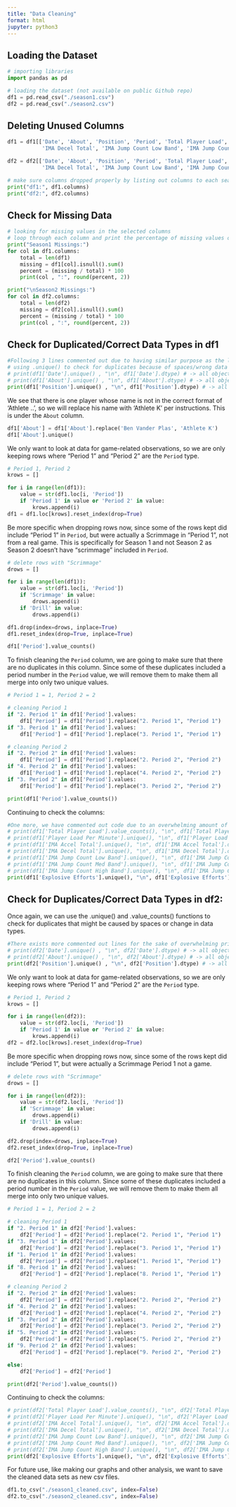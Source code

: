 ```yaml
---
title: "Data Cleaning"
format: html
jupyter: python3
---
```


## Loading the Dataset
```python
# importing libraries
import pandas as pd 

# loading the dataset (not available on public Github repo)
df1 = pd.read_csv("./season1.csv")
df2 = pd.read_csv("./season2.csv")
``` 


## Deleting Unused Columns
```python
df1 = df1[['Date', 'About', 'Position', 'Period', 'Total Player Load', 'Player Load Per Minute', 'IMA Accel Total', 
           'IMA Decel Total', 'IMA Jump Count Low Band', 'IMA Jump Count Med Band', 'IMA Jump Count High Band', 'Explosive Efforts']]

df2 = df2[['Date', 'About', 'Position', 'Period', 'Total Player Load', 'Player Load Per Minute', 'IMA Accel Total', 
           'IMA Decel Total', 'IMA Jump Count Low Band', 'IMA Jump Count Med Band', 'IMA Jump Count High Band', 'Explosive Efforts']]

# make sure columns dropped properly by listing out columns to each season dataframe
print("df1:", df1.columns)
print("df2:", df2.columns)
```

## Check for Missing Data
```python
# looking for missing values in the selected columns 
# loop through each column and print the percentage of missing values of each column
print("Season1 Missings:")
for col in df1.columns:
    total = len(df1)
    missing = df1[col].isnull().sum()
    percent = (missing / total) * 100
    print(col , ":", round(percent, 2))

print("\nSeason2 Missings:")
for col in df2.columns:
    total = len(df2)
    missing = df2[col].isnull().sum()
    percent = (missing / total) * 100
    print(col , ":", round(percent, 2))
```

## Check for Duplicated/Correct Data Types in df1
```python
#Following 3 lines commented out due to having similar purpose as the last line - uncomment out if wish to duplicate the cleaning:
# using .unique() to check for duplicates because of spaces/wrong data types/etc
# print(df1['Date'].unique() , "\n", df1['Date'].dtype) # -> all objects, no duplicates
# print(df1['About'].unique() , "\n", df1['About'].dtype) # -> all objects, no duplicates
print(df1['Position'].unique() , "\n", df1['Position'].dtype) # -> all objects, no duplicates
```

We see that there is one player whose name is not in the correct format of 'Athlete ..', so we will replace his name with 'Athlete K' per instructions. This is under the `About` column.

``` python
df1['About'] = df1['About'].replace('Ben Vander Plas', 'Athlete K')
df1['About'].unique()

``` 

We only want to look at data for game-related observations, so we are only keeping rows where "Period 1" and "Period 2" are the `Period` type.

```python
# Period 1, Period 2
krows = []

for i in range(len(df1)):
    value = str(df1.loc[i, 'Period'])
    if 'Period 1' in value or 'Period 2' in value:
        krows.append(i)
df1 = df1.loc[krows].reset_index(drop=True)
```

Be more specific when dropping rows now, since some of the rows kept did include "Period 1" in `Period`, but were actually a Scrimmage in "Period 1", not from a real game. This is specifically for Season 1 and not Season 2 as Season 2 doesn't have "scrimmage" included in `Period`.

```python
# delete rows with "Scrimmage"
drows = []

for i in range(len(df1)):
    value = str(df1.loc[i, 'Period'])
    if 'Scrimmage' in value:
        drows.append(i)
    if 'Drill' in value:
        drows.append(i)

df1.drop(index=drows, inplace=True)
df1.reset_index(drop=True, inplace=True)

df1['Period'].value_counts()
```

To finish cleaning the `Period` column, we are going to make sure that there are no duplicates in this column. Since some of these duplicates included a period number in the `Period` value, we will remove them to make them all merge into only two unique values.

```python
# Period 1 = 1, Period 2 = 2

# cleaning Period 1
if "2. Period 1" in df1['Period'].values:
    df1['Period'] = df1['Period'].replace("2. Period 1", "Period 1")
if "3. Period 1" in df1['Period'].values:
    df1['Period'] = df1['Period'].replace("3. Period 1", "Period 1")

# cleaning Period 2
if "2. Period 2" in df1['Period'].values:
    df1['Period'] = df1['Period'].replace("2. Period 2", "Period 2")
if "4. Period 2" in df1['Period'].values:
    df1['Period'] = df1['Period'].replace("4. Period 2", "Period 2")
if "3. Period 2" in df1['Period'].values:
    df1['Period'] = df1['Period'].replace("3. Period 2", "Period 2")

print(df1['Period'].value_counts())
```

Continuing to check the columns:

```python
#One more, we have commented out code due to an overwhelming amount of print statements of code that has a similar purpose to the last line. Uncomment the ones below if you wish to replicate exactly what we did in cleaning data:
# print(df1['Total Player Load'].value_counts(), "\n", df1['Total Player Load'].dtype) # -> all floats
# print(df1['Player Load Per Minute'].unique(), "\n", df1['Player Load Per Minute'].dtype) # -> all floats w/ one decimal place
# print(df1['IMA Accel Total'].unique(), "\n", df1['IMA Accel Total'].dtype) # -> all ints, no duplicates
# print(df1['IMA Decel Total'].unique(), "\n", df1['IMA Decel Total'].dtype) # -> all ints, no duplicates 
# print(df1['IMA Jump Count Low Band'].unique(), "\n", df1['IMA Jump Count Low Band'].dtype) # -> all ints, no duplicates
# print(df1['IMA Jump Count Med Band'].unique(), "\n", df1['IMA Jump Count Med Band'].dtype) # -> all ints, no duplicates
# print(df1['IMA Jump Count High Band'].unique(), "\n", df1['IMA Jump Count High Band'].dtype) # -> all ints, no duplicates
print(df1['Explosive Efforts'].unique(), "\n", df1['Explosive Efforts'].dtype) # -> all ints, no duplicates
```


## Check for Duplicates/Correct Data Types in df2:
Once again, we can use the .unique() and .value_counts() functions to check for duplicates that might be caused by spaces or change in data types.
```python
#There exists more commented out lines for the sake of overwhelming print statements. They have a similar purpose to the last line. Uncomment them out to replicate our cleaning.
# print(df2['Date'].unique() , "\n", df2['Date'].dtype) # -> all objects, no duplicates
# print(df2['About'].unique() , "\n", df2['About'].dtype) # -> all objects, no duplicates
print(df2['Position'].unique() , "\n", df2['Position'].dtype) # -> all objects, no duplicates
```

We only want to look at data for game-related observations, so we are only keeping rows where "Period 1" and "Period 2" are the `Period` type.
```python
# Period 1, Period 2
krows = []

for i in range(len(df2)):
    value = str(df2.loc[i, 'Period'])
    if 'Period 1' in value or 'Period 2' in value:
        krows.append(i)
df2 = df2.loc[krows].reset_index(drop=True)
```

Be more specific when dropping rows now, since some of the rows kept did include "Period 1", but were actually a Scrimmage Period 1 not a game. 

```python
# delete rows with "Scrimmage"
drows = []

for i in range(len(df2)):
    value = str(df2.loc[i, 'Period'])
    if 'Scrimmage' in value:
        drows.append(i)
    if 'Drill' in value:
        drows.append(i)

df2.drop(index=drows, inplace=True)
df2.reset_index(drop=True, inplace=True)

df2['Period'].value_counts()
```

To finish cleaning the `Period` column, we are going to make sure that there are no duplicates in this column. Since some of these duplicates included a period number in the `Period` value, we will remove them to make them all merge into only two unique values. 
```python
# Period 1 = 1, Period 2 = 2

# cleaning Period 1
if "2. Period 1" in df2['Period'].values:
    df2['Period'] = df2['Period'].replace("2. Period 1", "Period 1")
if "3. Period 1" in df2['Period'].values:
    df2['Period'] = df2['Period'].replace("3. Period 1", "Period 1")
if "1. Period 1" in df2['Period'].values:
    df2['Period'] = df2['Period'].replace("1. Period 1", "Period 1")
if "8. Period 1" in df2['Period'].values:
    df2['Period'] = df2['Period'].replace("8. Period 1", "Period 1")

# cleaning Period 2
if "2. Period 2" in df2['Period'].values:
    df2['Period'] = df2['Period'].replace("2. Period 2", "Period 2")
if "4. Period 2" in df2['Period'].values:
    df2['Period'] = df2['Period'].replace("4. Period 2", "Period 2")
if "3. Period 2" in df2['Period'].values:
    df2['Period'] = df2['Period'].replace("3. Period 2", "Period 2")
if "5. Period 2" in df2['Period'].values:
    df2['Period'] = df2['Period'].replace("5. Period 2", "Period 2")
if "9. Period 2" in df2['Period'].values:
    df2['Period'] = df2['Period'].replace("9. Period 2", "Period 2")

else:
    df2['Period'] = df2['Period']

print(df2['Period'].value_counts())
```

Continuing to check the columns:

```python
# print(df2['Total Player Load'].value_counts(), "\n", df2['Total Player Load'].dtype) # -> all floats
# print(df2['Player Load Per Minute'].unique(), "\n", df2['Player Load Per Minute'].dtype) # -> all floats w/ one decimal place
# print(df2['IMA Accel Total'].unique(), "\n", df2['IMA Accel Total'].dtype) # -> all ints, no duplicates
# print(df2['IMA Decel Total'].unique(), "\n", df2['IMA Decel Total'].dtype) # -> all ints, no duplicates 
# print(df2['IMA Jump Count Low Band'].unique(), "\n", df2['IMA Jump Count Low Band'].dtype) # -> all ints, no duplicates
# print(df2['IMA Jump Count Med Band'].unique(), "\n", df2['IMA Jump Count Med Band'].dtype) # -> all ints, no duplicates
# print(df2['IMA Jump Count High Band'].unique(), "\n", df2['IMA Jump Count High Band'].dtype) # -> all ints, no duplicates
print(df2['Explosive Efforts'].unique(), "\n", df2['Explosive Efforts'].dtype) # -> all ints, no duplicates
```


For future use, like making our graphs and other analysis, we want to save the cleaned data sets as new csv files. 

```python
df1.to_csv("./season1_cleaned.csv", index=False)
df2.to_csv("./season2_cleaned.csv", index=False)
``` 